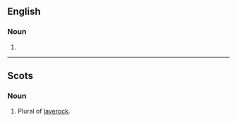 ==English==

===Noun===
{{head|en|plural}}

# {{plural of|laverock|lang=en}}

----

==Scots==

===Noun===
{{head|sco|plural}}

# Plural of [[laverock]].